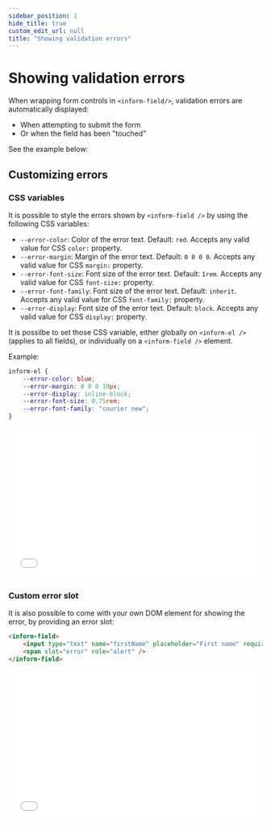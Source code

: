 ```yaml
---
sidebar_position: 1
hide_title: true
custom_edit_url: null
title: "Showing validation errors"
---
```



# Showing validation errors

When wrapping form controls in `<inform-field/>`, validation errors are automatically displayed:

-   When attempting to submit the form
-   Or when the field has been "touched"

See the example below:

<InformFieldErrorPartialExample />

## Customizing errors

### CSS variables

It is possible to style the errors shown by `<inform-field />` by using the following CSS variables:

-   `--error-color`: Color of the error text. Default: `red`. Accepts any valid value for CSS `color:` property.
-   `--error-margin`: Margin of the error text. Default: `0 0 0 0`. Accepts any valid value for CSS `margin:` property.
-   `--error-font-size`: Font size of the error text. Default: `1rem`. Accepts any valid value for CSS `font-size:` property.
-   `--error-font-family`: Font size of the error text. Default: `inherit`. Accepts any valid value for CSS `font-family:` property.
-   `--error-display`: Font size of the error text. Default: `block`. Accepts any valid value for CSS `display:` property.

It is possilbe to set those CSS variable, either globally on `<inform-el />` (applies to all fields), or individually on a `<inform-field />` element.

Example:

```css
inform-el {
    --error-color: blue;
    --error-margin: 0 0 0 10px;
    --error-display: inline-block;
    --error-font-size: 0.75rem;
    --error-font-family: "courier new";
}
```

<iframe width="100%" height="300" src="//jsfiddle.net/juliendelort/xzc4tnga/14/embedded/result,html,css,js" allowfullscreen="allowfullscreen" allowpaymentrequest frameborder="0"></iframe>

### Custom error slot

It is also possible to come with your own DOM element for showing the error, by providing an error slot:

```html
<inform-field>
    <input type="text" name="firstName" placeholder="First name" required />
    <span slot="error" role="alert" />
</inform-field>
```

<iframe width="100%" height="300" src="//jsfiddle.net/juliendelort/co8nwqey/7/embedded/result,html,css,js" allowfullscreen="allowfullscreen" allowpaymentrequest frameborder="0"></iframe>
